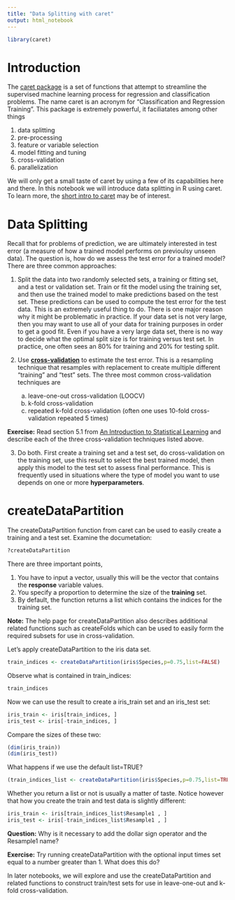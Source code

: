 ```yaml
---
title: "Data Splitting with caret"
output: html_notebook
---
```


```r
library(caret)
```


# Introduction

The [caret package](http://topepo.github.io/caret/index.html) is a set of functions that attempt to streamline the supervised machine learning process for regression and classification problems. The name caret is an acronym for "Classification and Regression Training". This package is extremely powerful, it faciliatates among other things

1) data splitting 
2) pre-processing
3) feature or variable selection
4) model fitting and tuning
5) cross-validation
6) parallelization 

We will only get a small taste of caret by using a few of its capabilities here and there. In this notebook we will introduce data splitting in R using caret. To learn more, the [short intro to caret](https://cran.r-project.org/web/packages/caret/vignettes/caret.html) may be of interest.  

# Data Splitting

Recall that for problems of prediction, we are ultimately interested in test error (a measure of how a trained model performs on previoulsy unseen data). The question is, how do we assess the test error for a trained model? There are three common approaches:

1) Split the data into two randomly selected sets, a training or fitting set, and a test or validation set. Train or fit the model using the training set, and then use the trained model to make predictions based on the test set. These predictions can be used to compute the test error for the test data.  This is an extremely useful thing to do. There is one major reason why it might be problematic in practice. If your data set is not very large, then you may want to use all of your data for training purposes in order to get a good fit. Even if you have a very large data set, there is no way to decide what the optimal split size is for training versus test set. In practice, one often sees an 80\% for training and 20\% for testing split.     


2) Use [**cross-validation**](https://en.wikipedia.org/wiki/Cross-validation_(statistics)) to estimate the test error. This is a resampling technique that resamples with replacement to create multiple different "training" and "test" sets. The three most common cross-validation techniques are
    
    a) leave-one-out cross-validation (LOOCV) 
    b) k-fold cross-validation
    c) repeated k-fold cross-validation (often one uses 10-fold cross-validation repeated 5 times)
    
    
**Exercise:** Read section 5.1 from [An Introduction to Statistical Learning](http://faculty.marshall.usc.edu/gareth-james/ISL/ISLR%20Seventh%20Printing.pdf) and describe each of the three cross-validation techniques listed above. 
    
3) Do both.  First create a training set and a test set, do cross-validation on the training set, use this result to select the best trained model, then apply this model to the test set to assess final performance. This is frequently used in situations where the type of model you want to use depends on one or more **hyperparameters**.


# createDataPartition

The createDataPartition function from caret can be used to easily create a training and a test set. Examine the documetation:
```r
?createDataPartition
```

There are three important points, 

1) You have to input a vector, usually this will be the vector that contains the **response** variable values. 
2) You specify a proportion to determine the size of the **training** set. 
3) By default, the function returns a list which contains the indices for the training set. 

**Note:** The help page for createDataPartition also describes additional related functions such as createFolds which can be used to easily form the required subsets for use in cross-validation. 

Let's apply createDataPartition to the iris data set. 

```r
train_indices <- createDataPartition(iris$Species,p=0.75,list=FALSE)
```

Observe what is contained in train_indices:
```r
train_indices
```


Now we can use the result to create a iris_train set and an iris_test set:

```r
iris_train <- iris[train_indices, ]
iris_test <- iris[-train_indices, ]
```

Compare the sizes of these two:
```r
(dim(iris_train))
(dim(iris_test))
```


What happens if we use the default list=TRUE?
```r
(train_indices_list <- createDataPartition(iris$Species,p=0.75,list=TRUE))
```

Whether you return a list or not is usually a matter of taste. Notice however that how you create the train and test data is slightly different:
```r
iris_train <- iris[train_indices_list$Resample1 , ]
iris_test <- iris[-train_indices_list$Resample1 , ]
```

**Question:** Why is it necessary to add the dollar sign operator and the Resample1 name? 


**Exercise:** Try running createDataPartition with the optional input times set equal to a number greater than 1. What does this do? 

In later notebooks, we will explore and use the createDataPartition and related functions to construct train/test sets for use in leave-one-out and k-fold cross-validation. 

